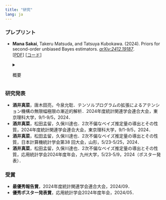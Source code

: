 ```yaml
---
title: "研究"
lang: ja
---
```


### プレプリント

- **Mana Sakai**, Takeru Matsuda, and Tatsuya Kubokawa. (2024). Priors for second-order unbiased Bayes estimators. [*arXiv:2412.19187*](https://arxiv.org/abs/2412.19187).
    <br>
    [[PDF](https://arxiv.org/pdf/2412.19187)]
    [[コード](https://github.com/manasakai/second-order-unbiased-NER)]
    <br>
    <details>
    <summary>
    <span style="color: var(--text-sub-color)">
    概要
    </span>
    </summary>

    <span style="color: var(--text-sub-color)">
    Hartigan (1965) によって導入された<u>**漸近不偏事前分布 (asymptotically unbiased priors)**</u> は，ベイズ推定量の<u>**2次不偏**</u>性を達成するために設計されている．ここで推定量が2次不偏であるとは，推定量のバイアスがサンプルサイズ$n$に対して$o(n^{-1})$であることを意味する．本論文では，<u>**Hartigan の枠組みを i.i.d. でないモデルに拡張</u>**し，漸近的に不偏な事前分布を特徴づける偏微分方程式系を導出する．さらに，そのような事前分布の存在性の必要十分条件を議論し，一般に<u>**漸近不偏事前分布を構築するための簡単な手順を提案**</u>する．
    <br>
    本論文では，提案した事前分布の構築法を線形回帰モデルや nested error regression (NER) モデル (変量効果モデルとしても知られる) など，いくつかの例に適用し，対応するベイズ推定量の頻度論的性質を評価する．
    </span>

    <span style="color: var(--text-sub-color)">
    [1] Hartigan, J. A. (1965). The asymptotically unbiased prior distribution. *The Annals of Mathematical Statistics 36*(4), 1137–1152.
    </span>
    </details>


### 研究発表

- **酒井真菜**，唐木田亮，今泉允聡．テンソルプログラムの拡張によるアテンション機構の無限幅極限の漸近的解析．2024年度統計関連学会連合大会，東京理科大学，9/1-9/5，2024．
- **酒井真菜**，松田孟留，久保川達也．2次不偏なベイズ推定量の導出とその性質，2024年度統計関連学会連合大会，東京理科大学，9/1-9/5，2024．
- **酒井真菜**，松田孟留，久保川達也．2次不偏なベイズ推定量の導出とその性質，日本計算機統計学会第38 回大会，山形，5/23-5/25，2024．
- **酒井真菜**，松田孟留，久保川達也．2次不偏なベイズ推定量の導出とその性質，応用統計学会2024年度年会，九州大学，5/23-5/9，2024（ポスター発表）．


### 受賞

- **最優秀報告賞**​，2024年度統計関連学会連合大会，2024/09．
- **優秀ポスター発表賞**，応用統計学会2024年度年会，2024/05．